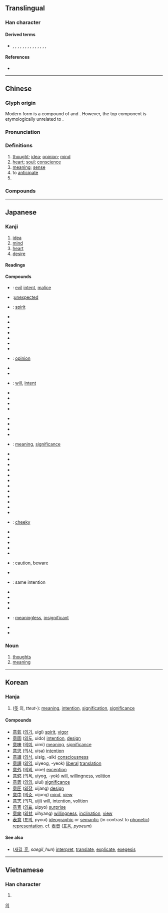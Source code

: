 {{character info/new}}
==Translingual==

===Han character===
{{Han char|rn=61|rad=心|as=09|sn=13|four=00336|canj=YTAP|ids=⿱音心}}

====Derived terms====
* {{l|mul|億}}, {{l|mul|噫}}, {{l|mul|憶}}, {{l|mul|臆}}, {{l|mul|澺}}, {{l|mul|檍}}, {{l|mul|燱}}, {{l|mul|薏}}, {{l|mul|繶}}, {{l|mul|醷}}, {{l|mul|鐿}}, {{l|mul|鷾}}, {{l|mul|嬑}}, {{l|mul|癔}}, {{l|mul|譩}}

====References====
* {{Han ref|kx=0394.220|dkj=10921|dj=0730.280|hdz=42323.030|uh=610F|ud=24847|bh=B74E|bd=46926}}

----

==Chinese==
{{zh-forms}}

===Glyph origin===
{{Han etym}}
Modern form is a compound of {{zh-l|*音}} and {{zh-l|*心|heart}}. However, the top component is etymologically unrelated to {{zh-l|*音}}.

===Pronunciation===
{{zh-pron
|m=yì
|c=ji3
|h=pfs=yi
|md=é
|mn=ì
|w=2i
|mc=y
|oc=y
|cat=n,v
}}

===Definitions===
{{zh-hanzi}}

# [[thought]]; [[idea]]; [[opinion]]; [[mind]]
# [[heart]]; [[soul]]; [[conscience]]
# [[meaning]]; [[sense]]
# to [[anticipate]]
# {{zh-short|意大利|[[Italy]]; [[Italian]]}}

===Compounds===
{{zh-der|一心一意|一意孤行|下意|不以為意|不意|不經意|不遂意|不隨意肌|中意|主情造意|主意|二三其意|二意|人殊意異|介意|以意逆志|任意|何意|作意|來情去意|來意|信意|倦意|假意|像意|儘意隨心|先意希旨|先意承志|先意承旨|全心全意|兩意|公意|切意|初意|別意|刻意|剋意|創意|加意|動意|匠意|厚意|原意|古意|可人意|可意|合意|同意|含意|命意|善意|善解人意|回心轉意|在意|執意|大意|天心人意|天意|失意|好意|如意|孤行己意|定心定意|寄意|密意|寒意|寓意|實意|寫意|專心一意|小意|屈意奉承|屑意|屬意|差強人意|弦外之意|形意拳|徒亂人意|得人意|得意|心勞意冗|心勞意攘|心回意轉|心忙意急|心意|心慌意亂|心慵意懶|心滿意足|心灰意冷|心灰意懶|心灰意敗|心煩意亂|心甜意洽|心肯意肯|心誠意潔|忒沒意|志得意滿|志意|志足意滿|志驕意滿|快意|恣意|恩斷意絕|恬不為意|悔意|情孚意合|情意|情投意合|情投意洽|情深意重|情真意摯|情至意盡|惡意|意下|意中人|意中緣|意亂心慌|意休不休|意出望外|意切言盡|意切辭盡|意到筆隨|意前筆後|意匠|意合情投|意向|意味|意圖|意在筆先|意在筆前|意在言外|意境|意外|意大利|意存筆先|意孜孜|意定|意度|意廣才疏|意往神馳|意得志滿|意志|意念|意思|意怠|意急心忙|意想|意惹情牽|意意似似|意意思思|意態|意慵心懶|意懶心慵|意懶心灰|意懸|意指|意擾心愁|意攘心勞|意故|意料|意斷恩絕|意旨|意智|意會|意林|意根|意業|意欲|意氣|意淫|意滿志得|意猶未盡|意猶未足|意符|意網|意緒|意義|意而|意臨|意興|意色|意蘊|意表|意見|意謂|意識|意譯|意象|意趣|意轉心回|意連|意遇|意遲遲|意錢|意頭|意願|意飛族|意馬|愛意|愜意|懈意|才疏意廣|才高意廣|承意|拂意|授意|掛意|措意|攄意|放意|故意|敗意|敬意|敵意|文簡意深|新意|旨意|昌意|春意|暖意|暢意|曲意|會意|會錯意|有意|本意|格高意遠|樂意|歉意|正合我意|正意|歪心邪意|歹意|民意|決意|沒意兒|法意|注意|洗心革意|涼意|深意|滿意|漫不經意|灰心喪意|無意|特意|特特意意|犯意|玩意兒|瑰意琦行|生情造意|生意|用意|留意|畫意|當意|發意|盛意|盡如人意|盡意|真心真意|睡意|瞻情顧意|示意|神意|神搖意奪|神昏意亂|禮意|禮輕意重|私意|秋意|稱意|立意|竦意|笑意|筆意|納意|絕意|綠意|羈心絆意|美意|肆意|至意|致意|臺意|興盡意闌|舉意|著意|蓄意|薄意|表意文字|複意|見意|覷個意順|言下之意|言不逮意|言和意順|言外之意|言淺意深|言狂意妄|言簡意賅|設言托意|詞意|詩意|誅意|誠意|語意|謝意|譯意風|象意|起意|輕意|轉意回心|辭不意逮|辭意|辭簡意足|辭豐意雄|迎意承旨|逞意妄為|過意|達意|遠意|適意|鄙意|酒意|醉意|醉翁之意|醋意|野意|鈞意|銳意|防意如城|阿意曲從|阿意順旨|阿諛順意|隨意|雅意|雲情雨意|非意|順心遂意|頑意兒|願意|風情月意|高意|魔意}}

----

==Japanese==

===Kanji===
{{ja-kanji|grade=3|rs=心09}}

# [[idea]]
# [[mind]]
# [[heart]]
# [[desire]]

====Readings====
{{ja-readings
|goon=い
|kanon=い
|kun=こころ-, おも-う, おも-い
}}

====Compounds====
{{der-top|Compounds}}
* {{ja-r|悪意|あくい}}: [[evil]] [[intent]], [[malice]]
* {{ja-r|意外|いがい}}:[[unexpected]]
* {{ja-r|意気|いき}}: [[spirit]]
* {{ja-r|意気込み|いきごみ}}
* {{ja-r|意気消沈|いきしょうちん}}
* {{ja-r|意気衝天|いきしょうてん}}
* {{ja-r|意気阻喪|いきそそう}}
* {{ja-r|意気地|いくじ}}
* {{ja-r|意気投合|いきとうごう}}
* {{ja-r|意気揚揚|いきようよう}}
* {{ja-r|意見|いけん}}: [[opinion]]
* {{ja-r|意固地|いこじ}}
* {{ja-r|意向|いこう}}
* {{ja-r|意志|いし}}: [[will]], [[intent]]
* {{ja-r|意思|いし}}
* {{ja-r|意思能力|いしのうりょく}}
* {{ja-r|意識|いしき}}
* {{ja-r|意趣|いしゅ}}
{{der-mid3}}
* {{ja-r|意趣返し|いしゅがえし}}
* {{ja-r|意匠|いしょう}}
* {{ja-r|意図|いと}}
* {{ja-r|意表|いひょう}}
* {{ja-r|意味|いみ}}: [[meaning]], [[significance]]
* {{ja-r|意味深長|いみしんちょう}}
* {{ja-r|意欲|いよく}}
* {{ja-r|願意|がんい}}
* {{ja-r|敬意|けい.い}}
* {{ja-r|決意|けつい}}
* {{ja-r|故意|こい}}
* {{ja-r|故意犯|こいはん}}
* {{ja-r|合意|ごうい}}
* {{ja-r|賛意|さんい}}
* {{ja-r|宿意|しゅくい}}
* {{ja-r|真意|しんい}}
* {{ja-r|随意|ずい.い}}
* {{ja-r|生意気|なまいき}}: [[cheeky]]
{{der-mid3}}
* {{ja-r|誠意|せい.い}}
* {{ja-r|戦意|せんい}}
* {{ja-r|善意|ぜんい}}
* {{ja-r|総意|そうい}}
* {{ja-r|大意|たい.い}}
* {{ja-r|注意|ちゅうい}}: [[caution]], [[beware]]
* {{ja-r|当意即妙|とういそくみょう}}
* {{ja-r|同意|どうい}}: same intention
* {{ja-r|得意|とくい}}
* {{ja-r|熱意|ねつい}}
* {{ja-r|表意|ひょうい}}
* {{ja-r|片意地|かたいじ}}
* {{ja-r|無意味|むいみ}}: [[meaningless]], [[insignificant]]
* {{ja-r|用意|ようい}}
* {{ja-r|留意|りゅうい}}
{{der-bottom}}

===Noun===
{{ja-noun|い}}

# [[thought]]s
# [[meaning]]

----

==Korean==

===Hanja===
{{ko-hanja|hangeul=의|eumhun=|rv=ui|mr=ŭi|y=uy}}

# ([[뜻]] 의, ''tteut-''): [[meaning]], [[intention]], [[signification]], [[significance]]

====Compounds====
* [[意氣]] ([[의기]], uigi) [[spirit]], [[vigor]]
* [[意圖]] ([[의도]], uido) [[intention]], [[design]]
* [[意味]] ([[의미]], uimi) [[meaning]], [[significance]]
* [[意思]] ([[의사]], uisa) [[intention]]
* [[意識]] ([[의식]], uisig, -sik) [[consciousness]]
* [[意譯]] ([[의역]], uiyeog, -yeok) [[liberal]] [[translation]]
* [[意外]] ([[의외]], uioe) [[exception]]
* [[意慾]] ([[의욕]], uiyog, -yok) [[will]], [[willing]]ness, [[volition]]
* [[意義]] ([[의의]], uiui) [[significance]]
* [[意匠]] ([[의장]], uijang) [[design]]
* [[意中]] ([[의중]], uijung) [[mind]], [[view]]
* [[意志]] ([[의지]], uiji) [[will]], [[intention]], [[volition]]
* [[意表]] ([[의표]], uipyo) [[surprise]]
* [[意向]] ([[의향]], uihyang) [[willing]]ness, [[inclination]], [[view]]
* [[表意]] ([[표의]], pyoui) [[ideographic]] or [[semantic]] (in contrast to [[phonetic]]) [[representation]]. cf. [[表音]] ([[표음]], ''pyoeum'')

====See also====
* {{l|ko|訓}} ([[새기다|새길]]_[[훈]], ''saegil_hun'') [[interpret]], [[translate]], [[explicate]], [[exegesis]]

[[Category:Hanja readings|의]]

----

==Vietnamese==

===Han character===
{{vi-hantu|[[ý]], [[ấy]], [[ới]], [[áy]], [[ư]], [[ơi]]|rs=心09}}

# {{defn|lang=vi|sort=心09}}